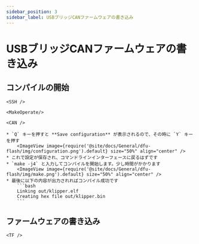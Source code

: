 ```yaml
---
sidebar_position: 3
sidebar_label: USBブリッジCANファームウェアの書き込み
---
```




# USBブリッジCANファームウェアの書き込み

## コンパイルの開始

    <SSH />

    <MakeOperate/>

    <CAN />

    * `Q` キーを押すと **Save configuration** が表示されるので、その時に `Y` キーを押す
        <ImageView image={require('@site/docs/General/dfu-flash/img/configuration.png').default} size="50%" align="center" />
    * これで設定が保存され、コマンドラインインターフェースに戻るはずです
    * `make -j4` と入力してコンパイルを開始します。少し時間がかかります
        <ImageView image={require('@site/docs/General/dfu-flash/img/make.png').default} size="50%" align="center" />
    * 最後に以下の内容が出力されればコンパイル成功です
        ```bash
        Linking out/klipper.elf
        Creating hex file out/klipper.bin
        ```

## ファームウェアの書き込み


    <TF />